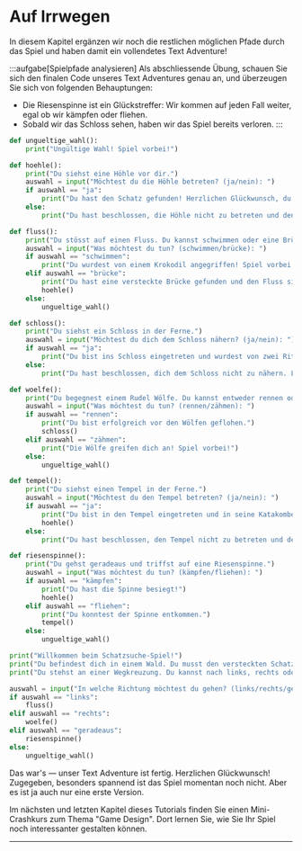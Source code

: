 # Auf Irrwegen
In diesem Kapitel ergänzen wir noch die restlichen möglichen Pfade durch das Spiel und haben damit ein vollendetes Text Adventure!

:::aufgabe[Spielpfade analysieren]
Als abschliessende Übung, schauen Sie sich den finalen Code unseres Text Adventures genau an, und überzeugen Sie sich von folgenden Behauptungen:
- Die Riesenspinne ist ein Glückstreffer: Wir kommen auf jeden Fall weiter, egal ob wir kämpfen oder fliehen.
- Sobald wir das Schloss sehen, haben wir das Spiel bereits verloren.
:::

```python showLineNumbers {23-29,31-40,42-49,51-61,71,73}
def ungueltige_wahl():
    print("Ungültige Wahl! Spiel vorbei!")

def hoehle():
    print("Du siehst eine Höhle vor dir.")
    auswahl = input("Möchtest du die Höhle betreten? (ja/nein): ")
    if auswahl == "ja":
        print("Du hast den Schatz gefunden! Herzlichen Glückwunsch, du gewinnst!")
    else:
        print("Du hast beschlossen, die Höhle nicht zu betreten und den Schatz verpasst. Spiel vorbei!")

def fluss():
    print("Du stösst auf einen Fluss. Du kannst schwimmen oder eine Brücke suchen.")
    auswahl = input("Was möchtest du tun? (schwimmen/brücke): ")
    if auswahl == "schwimmen":
        print("Du wurdest von einem Krokodil angegriffen! Spiel vorbei!")
    elif auswahl == "brücke":
        print("Du hast eine versteckte Brücke gefunden und den Fluss sicher überquert.")
        hoehle()
    else:
        ungueltige_wahl()

def schloss():
    print("Du siehst ein Schloss in der Ferne.")
    auswahl = input("Möchtest du dich dem Schloss nähern? (ja/nein): ")
    if auswahl == "ja":
        print("Du bist ins Schloss eingetreten und wurdest von zwei Rittern festgenommen. Spiel vorbei!")
    else:
        print("Du hast beschlossen, dich dem Schloss nicht zu nähern. Leider ist dein Proviant aufgebraucht. Spiel vorbei!")

def woelfe():
    print("Du begegnest einem Rudel Wölfe. Du kannst entweder rennen oder versuchen, sie zu zähmen.")
    auswahl = input("Was möchtest du tun? (rennen/zähmen): ")
    if auswahl == "rennen":
        print("Du bist erfolgreich vor den Wölfen geflohen.")
        schloss()
    elif auswahl == "zähmen":
        print("Die Wölfe greifen dich an! Spiel vorbei!")
    else:
        ungueltige_wahl()

def tempel():
    print("Du siehst einen Tempel in der Ferne.")
    auswahl = input("Möchtest du den Tempel betreten? (ja/nein): ")
    if auswahl == "ja":
        print("Du bist in den Tempel eingetreten und in seine Katakomben vorgedrungen.")
        hoehle()
    else:
        print("Du hast beschlossen, den Tempel nicht zu betreten und den Schatz verpasst. Spiel vorbei!")

def riesenspinne():
    print("Du gehst geradeaus und triffst auf eine Riesenspinne.")
    auswahl = input("Was möchtest du tun? (kämpfen/fliehen): ")
    if auswahl == "kämpfen":
        print("Du hast die Spinne besiegt!")
        hoehle()
    elif auswahl == "fliehen":
        print("Du konntest der Spinne entkommen.")
        tempel()
    else:
        ungueltige_wahl()

print("Willkommen beim Schatzsuche-Spiel!")
print("Du befindest dich in einem Wald. Du musst den versteckten Schatz finden.")
print("Du stehst an einer Wegkreuzung. Du kannst nach links, rechts oder geradeaus gehen.")

auswahl = input("In welche Richtung möchtest du gehen? (links/rechts/geradeaus): ")
if auswahl == "links":
    fluss()
elif auswahl == "rechts":
    woelfe()
elif auswahl == "geradeaus":
    riesenspinne()
else:
    ungueltige_wahl()
```

Das war's — unser Text Adventure ist fertig. Herzlichen Glückwunsch! Zugegeben, besonders spannend ist das Spiel momentan noch nicht. Aber es ist ja auch nur eine erste Version.

Im nächsten und letzten Kapitel dieses Tutorials finden Sie einen Mini-Crashkurs zum Thema "Game Design". Dort lernen Sie, wie Sie Ihr Spiel noch interessanter gestalten können.

---
